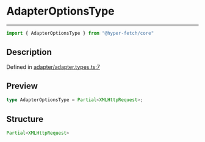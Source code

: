 

# AdapterOptionsType

<div class="api-docs__separator" data-reactroot="">

---

</div><div class="api-docs__import" data-reactroot="">

```ts
import { AdapterOptionsType } from "@hyper-fetch/core"
```

</div><div class="api-docs__section">

## Description

</div><div class="api-docs__description"><span class="api-docs__do-not-parse">



</span></div><p class="api-docs__definition">

Defined in [adapter/adapter.types.ts:7](https://github.com/BetterTyped/hyper-fetch/blob/3f01c37e/packages/core/src/adapter/adapter.types.ts#L7)

</p><div class="api-docs__section">

## Preview

</div><div class="api-docs__preview type single">

```ts
type AdapterOptionsType = Partial<XMLHttpRequest>;
```

</div><div class="api-docs__section">

## Structure

</div><div class="api-docs__returns">

```ts
Partial<XMLHttpRequest>
```

</div>